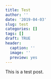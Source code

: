 ```yaml
---
title: Test
author: ''
date: '2019-04-03'
slug: test
categories: []
tags: []
draft: TRUE
header:
  caption: ''
  image: ''
  preview: yes
---
```


This is a test post.